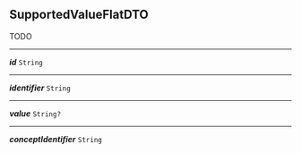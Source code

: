 


## SupportedValueFlatDTO



TODO



---

***id*** `String`

---

***identifier*** `String`

---

***value*** `String?`

---

***conceptIdentifier*** `String`
